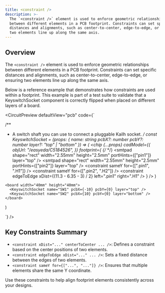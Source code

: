 ```yaml
---
title: <constraint />
description: >-
  The `<constraint />` element is used to enforce geometric relationships
  between different elements in a PCB footprint. Constraints can set specific
  distances and alignments, such as center-to-center, edge-to-edge, or ensuring
  two elements line up along the same axis.
---
```


## Overview

The `<constraint />` element is used to enforce geometric relationships between different elements in a PCB footprint. Constraints can set specific distances and alignments, such as center-to-center, edge-to-edge, or ensuring two elements line up along the same axis.

Below is a reference example that demonstrates how constraints are used within a footprint. This example is part of a test suite to validate that a KeyswitchSocket component is correctly flipped when placed on different layers of a board.


<CircuitPreview defaultView="pcb" code={`

  /**
   * A switch shaft you can use to connect a pluggable Kailh socket.
   */
  const KeyswitchSocket = (props: {
    name: string
    pcbX?: number
    pcbY?: number
    layer?: "top" | "bottom"
  }) => (
    <chip
      {...props}
      cadModel={{
        objUrl: "/easyeda/C5184526",
      }}
      footprint={
        <footprint>
          {/* <silkscreentext text={props.name} /> */}
          <smtpad
            shape="rect"
            width="2.55mm"
            height="2.5mm"
            portHints={["pin1"]}
            layer="top"
          />
          <smtpad
            shape="rect"
            width="2.55mm"
            height="2.5mm"
            portHints={["pin2"]}
            layer="top"
          />
          <hole name="H1" diameter="3mm" />
          <hole name="H2" diameter="3mm" />
          <constraint xDist="6.35mm" centerToCenter left=".H1" right=".H2" />
          <constraint yDist="2.54mm" centerToCenter top=".H1" bottom=".H2" />
          <constraint edgeToEdge xDist="11.3mm" left=".pin1" right=".pin2" />
          <constraint sameY for={[".pin1", ".H1"]} />
          <constraint sameY for={[".pin2", ".H2"]} />
          <constraint
            edgeToEdge
            xDist={(11.3 - 6.35 - 3) / 2}
            left=".pin1"
            right=".H1"
          />
        </footprint>
      }
    />
  )

    <board width="40mm" height="40mm">
      <KeyswitchSocket name="SW1" pcbX={-10} pcbY={0} layer="top" />
      <KeyswitchSocket name="SW2" pcbX={10} pcbY={0} layer="bottom" />
    </board>
  )


`} />

## Key Constraints Summary

- `<constraint xDist="..." centerToCenter ... />`: Defines a constraint based on the center positions of two elements.
- `<constraint edgeToEdge xDist="..." ... />`: Sets a fixed distance between the edges of two elements.
- `<constraint sameY for={["...", "..."]} />`: Ensures that multiple elements share the same Y coordinate.

Use these constraints to help align footprint elements consistently across your designs.
